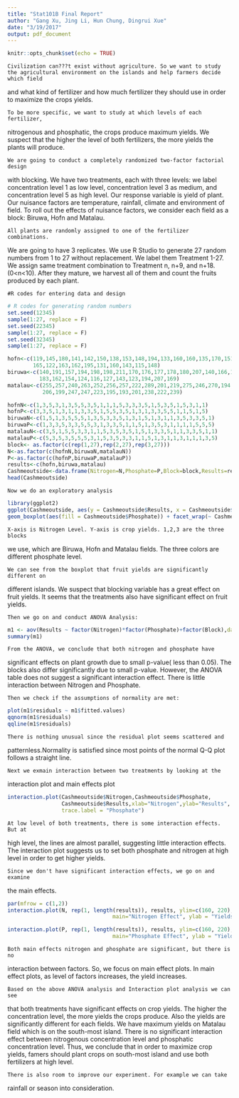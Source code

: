 ```yaml
---
title: "Stat101B Final Report"
author: "Gang Xu, Jing Li, Hun Chung, Dingrui Xue"
date: "3/19/2017"
output: pdf_document
---
```


```r
knitr::opts_chunk$set(echo = TRUE)
```

    
    Civilization can???t exist without agriculture. So we want to study the agricultural environment on the islands and help farmers decide which field
and what kind of fertilizer and how much fertilizer they should use in order
to maximize the crops yields. 

    To be more specific, we want to study at which levels of each fertilizer,
nitrogenous and phosphatic, the crops produce maximum yields. We suspect that
the higher the level of both fertilizers, the more yields the plants will
produce.

    We are going to conduct a completely randomized two-factor factorial design
with blocking. We have two treatments, each with three levels: we label
concentration level 1 as low level, concentration level 3 as medium, and
concentration level 5 as high level. Our response variable is yield of plant.
Our nuisance factors are temperature, rainfall, climate and environment of
field. To roll out the effects of nuisance factors, we consider each field as a
block: Biruwa, Hofn and Matalau.

    All plants are randomly assigned to one of the fertilizer combinations. 
We are going to have 3 replicates. We use R Studio to generate 27 random numbers
from 1 to 27 without replacement. We label them Treatment 1-27. We assign same
treatment combination to Treatment n, n+9, and n+18. (0<n<10). After they
mature, we harvest all of them and count the fruits produced by each plant.

    
    #R codes for entering data and design 
    
```r
# R codes for generating random numbers
set.seed(12345)
sample(1:27, replace = F)
set.seed(22345)
sample(1:27, replace = F)
set.seed(32345)
sample(1:27, replace = F)

hofn<-c(119,145,180,141,142,150,138,153,148,194,133,160,160,135,170,151,157,
        165,122,163,162,195,131,160,143,115,148)
biruwa<-c(140,191,157,194,198,198,211,170,176,177,178,180,207,140,166,173,
          183,162,154,124,116,127,143,123,194,207,169)
matalau<-c(255,257,240,263,252,256,257,222,289,201,219,275,246,270,194,242,
           206,199,247,247,223,195,193,201,238,222,239)

hofnN<-c(1,3,5,3,1,3,5,5,3,5,1,1,1,5,3,3,3,5,1,5,3,5,1,5,3,1,1)
hofnP<-c(3,3,5,1,3,1,1,3,3,5,1,5,5,3,5,1,3,1,3,3,5,5,1,1,5,1,5)
biruwaN<-c(1,5,1,3,5,5,5,1,3,5,3,3,5,1,3,1,5,1,3,1,1,3,5,3,3,5,1)
biruwaP<-c(1,3,3,5,3,3,5,5,3,1,3,3,5,1,1,5,1,3,5,3,1,1,1,1,5,5,5)
matalauN<-c(3,5,1,5,5,3,3,1,1,5,3,5,3,5,1,5,1,3,3,5,1,1,3,3,5,1,1)
matalauP<-c(5,3,5,3,5,5,5,3,1,5,3,5,3,3,1,1,5,1,3,1,1,3,1,1,1,3,5)
block<- as.factor(c(rep(1,27),rep(2,27),rep(3,27)))
N<-as.factor(c(hofnN,biruwaN,matalauN))
P<-as.factor(c(hofnP,biruwaP,matalauP))
results<-c(hofn,biruwa,matalau)
Cashmeoutside<-data.frame(Nitrogen=N,Phosphate=P,Block=block,Results=results)
head(Cashmeoutside)
```

    Now we do an exploratory analysis
    
    
```r
library(ggplot2)
ggplot(Cashmeoutside, aes(y = Cashmeoutside$Results, x = Cashmeoutside$Nitrogen)) +
geom_boxplot(aes(fill = Cashmeoutside$Phosphate)) + facet_wrap(~ Cashmeoutside$Block)
```
    X-axis is Nitrogen Level. Y-axis is crop yields. 1,2,3 are the three blocks
we use, which are Biruwa, Hofn and Matalau fields. The three colors are
different phosphate level.
    
    We can see from the boxplot that fruit yields are significantly different on
different islands. We suspect that blocking variable has a great effect on fruit
yields. It seems that the treatments also have significant effect on fruit
yields.
    
    Then we go on and conduct ANOVA Analysis:
    
```r
m1 <- aov(Results ~ factor(Nitrogen)*factor(Phosphate)+factor(Block),data=Cashmeoutside)
summary(m1)
```
    From the ANOVA, we conclude that both nitrogen and phosphate have
significant effects on plant growth due to small p-value( less than 0.05). The
blocks also differ significantly due to small p-value. However, the ANOVA table
does not suggest a significant interaction effect. There is little interaction
between Nitrogen and Phosphate.
    
    Then we check if the assumptions of normality are met:
    
```r
plot(m1$residuals ~ m1$fitted.values)
qqnorm(m1$residuals)
qqline(m1$residuals)
```

    There is nothing unusual since the residual plot seems scattered and
patternless.Normality is satisfied since most points of the normal Q-Q plot
follows a straight line.
    
    Next we exmain interaction between two treatments by looking at the
interaction plot and main effects plot 
    
    
```r
interaction.plot(Cashmeoutside$Nitrogen,Cashmeoutside$Phosphate,
                 Cashmeoutside$Results,xlab="Nitrogen",ylab="Results",
                 trace.label = "Phosphate")


```
    At low level of both treatments, there is some interaction effects. But at
high level, the lines are almost parallel, suggesting little interaction
effects. The interaction plot suggests us to set both phosphate and nitrogen at
high level in order to get higher yields.
    
    Since we don't have significant interaction effects, we go on and examine
the main effects.
    
    
```r
par(mfrow = c(1,2))
interaction.plot(N, rep(1, length(results)), results, ylim=c(160, 220),legend=F,
								 main="Nitrogen Effect", ylab = "Yields", xlab = "Nitrogen")

interaction.plot(P, rep(1, length(results)), results, ylim=c(160, 220),legend=F,
								 main="Phosphate Effect", ylab = "Yields", xlab = "Phosphate")
```

    Both main effects nitrogen and phosphate are significant, but there is no
interaction between factors. So, we focus on main effect plots. In main effect
plots, as level of  factors increases, the yield increases. 

    Based on the above ANOVA analysis and Interaction plot analysis we can see
that both treatments have significant effects on crop yields. The higher the
concentration level, the more yields the crops produce. Also the yields are
significantly different for each fields. We have maximum yields on Matalau field
which is on the south-most island. There is no significant interaction effect
between nitrogenous concentration level and phosphatic concentration level.
Thus, we conclude that in order to maximize crop yields, famers should plant
crops on south-most island and use both fertilizers at high level. 

    There is also room to improve our experiment. For example we can take
rainfall or season into consideration. 
